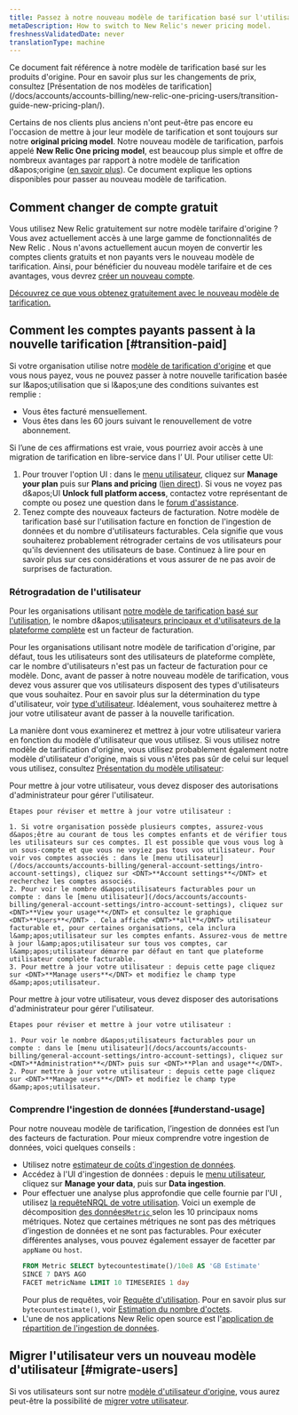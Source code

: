 ```yaml
---
title: Passez à notre nouveau modèle de tarification basé sur l'utilisation
metaDescription: How to switch to New Relic's newer pricing model.
freshnessValidatedDate: never
translationType: machine
---
```


<Callout variant="important">
  Ce document fait référence à notre modèle de tarification basé sur les produits d&apos;origine. Pour en savoir plus sur les changements de prix, consultez [Présentation de nos modèles de tarification](/docs/accounts/accounts-billing/new-relic-one-pricing-users/transition-guide-new-pricing-plan/).
</Callout>

Certains de nos clients plus anciens n&apos;ont peut-être pas encore eu l&apos;occasion de mettre à jour leur modèle de tarification et sont toujours sur notre <DNT>**original pricing model**</DNT>. Notre nouveau modèle de tarification, parfois appelé <DNT>**New Relic One pricing model**</DNT>, est beaucoup plus simple et offre de nombreux avantages par rapport à notre modèle de tarification d&amp;apos;origine ([en savoir plus](/docs/accounts/accounts-billing/new-relic-one-pricing-billing/new-relic-one-pricing-billing)). Ce document explique les options disponibles pour passer au nouveau modèle de tarification.

## Comment changer de compte gratuit

Vous utilisez New Relic gratuitement sur notre modèle tarifaire d&apos;origine ? Vous avez actuellement accès à une large gamme de fonctionnalités de New Relic . Nous n&apos;avons actuellement aucun moyen de convertir les comptes clients gratuits et non payants vers le nouveau modèle de tarification. Ainsi, pour bénéficier du nouveau modèle tarifaire et de ces avantages, vous devrez [créer un nouveau compte](https://newrelic.com/signup).

[Découvrez ce que vous obtenez gratuitement avec le nouveau modèle de tarification.](/docs/accounts/accounts-billing/new-relic-one-pricing-billing/new-relic-one-pricing-billing/#free)

## Comment les comptes payants passent à la nouvelle tarification [#transition-paid]

Si votre organisation utilise notre [modèle de tarification d&apos;origine](/docs/accounts/original-accounts-billing/original-product-based-pricing/overview-user-models) et que vous nous payez, vous ne pouvez passer à notre nouvelle tarification basée sur l&amp;apos;utilisation que si l&amp;apos;une des conditions suivantes est remplie :

* Vous êtes facturé mensuellement.
* Vous êtes dans les 60 jours suivant le renouvellement de votre abonnement.

Si l’une de ces affirmations est vraie, vous pourriez avoir accès à une migration de tarification en libre-service dans l’ UI. Pour utiliser cette UI:

1. Pour trouver l&apos;option UI : dans le [menu utilisateur](/docs/accounts/accounts-billing/general-account-settings/intro-account-settings), cliquez sur <DNT>**Manage your plan**</DNT> puis sur <DNT>**Plans and pricing**</DNT> ([lien direct](https://one.newrelic.com/launcher/nr1-core.settings?pane=eyJhY2NvdW50SWQiOjI0NDEyODYsIm5lcmRsZXRJZCI6ImNvbW1lcmNlLW5lcmRsZXRzLm5yLXNob3AtZW50cnkiLCJwYXRoIjoiL3BsYW5zLWFuZC1wcmljaW5nIiwibWlncmF0aW9uRWxpZ2libGUiOnRydWUsImFjY291bnROYW1lIjoiU3RyYWRvcyBMYWJzIn0=&platform%5BaccountId%5D=)). Si vous ne voyez pas d&amp;apos;UI <DNT>**Unlock full platform access**</DNT>, contactez votre représentant de compte ou posez une question dans le [forum d&apos;assistance](https://discuss.newrelic.com/).
2. Tenez compte des nouveaux facteurs de facturation. Notre modèle de tarification basé sur l&apos;utilisation facture en fonction de l&apos;ingestion de données et du nombre d&apos;utilisateurs facturables. Cela signifie que vous souhaiterez probablement rétrograder certains de vos utilisateurs pour qu&apos;ils deviennent des utilisateurs de base. Continuez à lire pour en savoir plus sur ces considérations et vous assurer de ne pas avoir de surprises de facturation.

### Rétrogradation de l&apos;utilisateur

Pour les organisations utilisant [notre modèle de tarification basé sur l&apos;utilisation](/docs/accounts/accounts-billing/new-relic-one-pricing-billing/new-relic-one-pricing-billing/), le nombre d&amp;apos;[utilisateurs principaux et d&apos;utilisateurs de la plateforme complète](/docs/accounts/accounts-billing/new-relic-one-user-management/user-type) est un facteur de facturation.

Pour les organisations utilisant notre modèle de tarification d&apos;origine, par défaut, tous les utilisateurs sont des utilisateurs de plateforme complète, car le nombre d&apos;utilisateurs n&apos;est pas un facteur de facturation pour ce modèle. Donc, avant de passer à notre nouveau modèle de tarification, vous devez vous assurer que vos utilisateurs disposent des types d&apos;utilisateurs que vous souhaitez. Pour en savoir plus sur la détermination du type d&apos;utilisateur, voir [type d&apos;utilisateur](/docs/accounts/accounts-billing/new-relic-one-user-management/user-type). Idéalement, vous souhaiterez mettre à jour votre utilisateur avant de passer à la nouvelle tarification.

La manière dont vous examinerez et mettrez à jour votre utilisateur variera en fonction du modèle d&apos;utilisateur que vous utilisez. Si vous utilisez notre modèle de tarification d&apos;origine, vous utilisez probablement également notre modèle d&apos;utilisateur d&apos;origine, mais si vous n&apos;êtes pas sûr de celui sur lequel vous utilisez, consultez [Présentation du modèle utilisateur](/docs/accounts/original-accounts-billing/original-product-based-pricing/overview-user-models):

<CollapserGroup>
  <Collapser id="original-model" title="Notre modèle utilisateur original : update utilisateur">
    Pour mettre à jour votre utilisateur, vous devez disposer des autorisations d&apos;administrateur pour gérer l&apos;utilisateur.

    Étapes pour réviser et mettre à jour votre utilisateur :

    1. Si votre organisation possède plusieurs comptes, assurez-vous d&apos;être au courant de tous les comptes enfants et de vérifier tous les utilisateurs sur ces comptes. Il est possible que vous vous log à un sous-compte et que vous ne voyiez pas tous vos utilisateur. Pour voir vos comptes associés : dans le [menu utilisateur](/docs/accounts/accounts-billing/general-account-settings/intro-account-settings), cliquez sur <DNT>**Account settings**</DNT> et recherchez les comptes associés.
    2. Pour voir le nombre d&apos;utilisateurs facturables pour un compte : dans le [menu utilisateur](/docs/accounts/accounts-billing/general-account-settings/intro-account-settings), cliquez sur <DNT>**View your usage**</DNT> et consultez le graphique <DNT>**Users**</DNT> . Cela affiche <DNT>**all**</DNT> utilisateur facturable et, pour certaines organisations, cela inclura l&amp;apos;utilisateur sur les comptes enfants. Assurez-vous de mettre à jour l&amp;apos;utilisateur sur tous vos comptes, car l&amp;apos;utilisateur démarre par défaut en tant que plateforme utilisateur complète facturable.
    3. Pour mettre à jour votre utilisateur : depuis cette page cliquez sur <DNT>**Manage users**</DNT> et modifiez le champ type d&amp;apos;utilisateur.
  </Collapser>

  <Collapser id="new-user-model" title="Notre nouveau modèle utilisateur : mise à jour utilisateur">
    Pour mettre à jour votre utilisateur, vous devez disposer des autorisations d&apos;administrateur pour gérer l&apos;utilisateur.

    Étapes pour réviser et mettre à jour votre utilisateur :

    1. Pour voir le nombre d&apos;utilisateurs facturables pour un compte : dans le [menu utilisateur](/docs/accounts/accounts-billing/general-account-settings/intro-account-settings), cliquez sur <DNT>**Administration**</DNT> puis sur <DNT>**Plan and usage**</DNT>.
    2. Pour mettre à jour votre utilisateur : depuis cette page cliquez sur <DNT>**Manage users**</DNT> et modifiez le champ type d&amp;apos;utilisateur.
  </Collapser>
</CollapserGroup>

### Comprendre l&apos;ingestion de données [#understand-usage]

Pour notre nouveau modèle de tarification, l’ingestion de données est l’un des facteurs de facturation. Pour mieux comprendre votre ingestion de données, voici quelques conseils :

* Utilisez notre [estimateur de coûts d&apos;ingestion de données](https://newrelic.com/blog/nerdlog/estimate-data-cost).
* Accédez à l&apos;UI d&apos;ingestion de données : depuis le [menu utilisateur](/docs/accounts/accounts-billing/general-account-settings/intro-account-settings), cliquez sur <DNT>**Manage your data**</DNT>, puis sur <DNT>**Data ingestion**</DNT>.
* Pour effectuer une analyse plus approfondie que celle fournie par l&apos;UI , utilisez [la requêteNRQL de votre utilisation](/docs/accounts/accounts-billing/new-relic-one-pricing-billing/usage-queries-alerts). Voici un exemple de décomposition [des données`Metric` ](/docs/telemetry-data-platform/understand-data/new-relic-data-types/#dimensional-metrics)selon les 10 principaux noms métriques. Notez que certaines métriques ne sont pas des métriques d’ingestion de données et ne sont pas facturables. Pour exécuter différentes analyses, vous pouvez également essayer de facetter par `appName` ou `host`.
  ```sql
  FROM Metric SELECT bytecountestimate()/10e8 AS 'GB Estimate' 
  SINCE 7 DAYS AGO 
  FACET metricName LIMIT 10 TIMESERIES 1 day
  ```
  Pour plus de requêtes, voir [Requête d&apos;utilisation](/docs/accounts/accounts-billing/new-relic-one-pricing-users/usage-queries-alerts). Pour en savoir plus sur `bytecountestimate()`, voir [Estimation du nombre d&apos;octets](/docs/accounts/accounts-billing/new-relic-one-pricing-billing/usage-queries-alerts/#byte-count-estimate).
* L&apos;une de nos applications New Relic open source est l&apos;[application de répartition de l&apos;ingestion de données](https://newrelic.com/instant-observability/account-data-ingestion/51e66f0d-153c-493c-a75c-a386c3f170ce).

## Migrer l&apos;utilisateur vers un nouveau modèle d&apos;utilisateur [#migrate-users]

Si vos utilisateurs sont sur notre [modèle d&apos;utilisateur d&apos;origine](/docs/accounts/original-accounts-billing/original-users-roles/overview-user-models), vous aurez peut-être la possibilité de [migrer votre utilisateur](/docs/accounts/original-accounts-billing/original-users-roles/user-migration/).